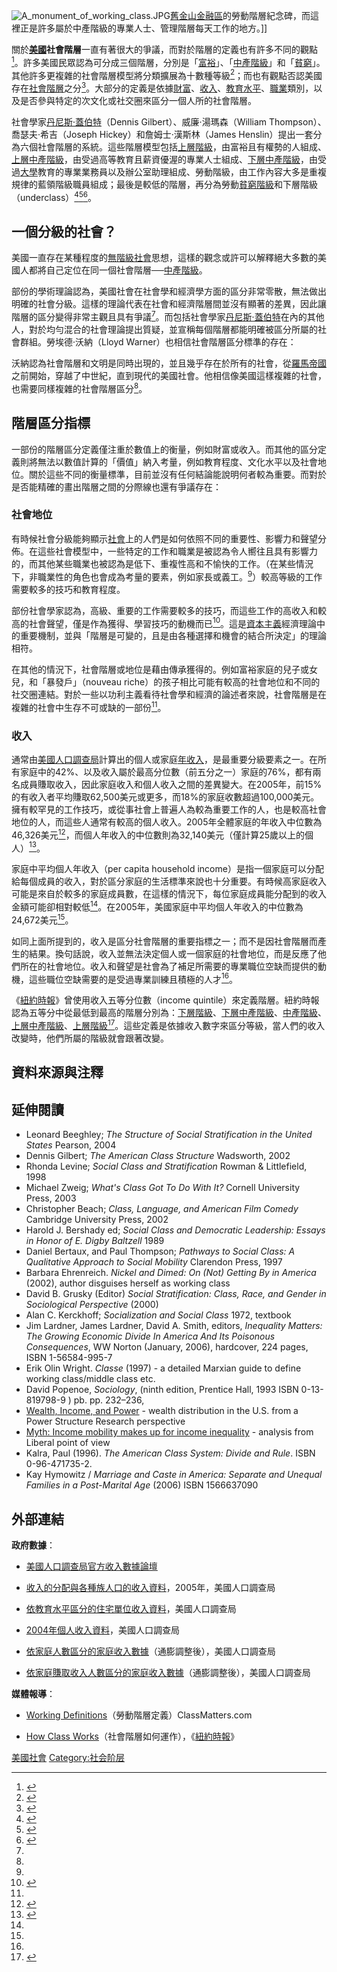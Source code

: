 [[File:A_monument_of_working_class.JPG|thumb]][[舊金山|舊金山]][[金融區_(舊金山)|金融區]]的勞動階層紀念碑，而這裡正是許多屬於中產階級的專業人士、管理階層每天工作的地方。]]

關於'''[[美國|美國]]社會階層'''一直有著很大的爭議，而對於階層的定義也有許多不同的觀點<ref name="Occupation and Class Consciousness in America">{{cite book | last = Eichar | first = Douglas |   year = 1989 | title = Occupation and Class Consciousness in America | url = https://archive.org/details/occupationclassc00eich | publisher = Greenwood Press | location = Westport, Connecticut | id = 0-313-26111-3}}</ref>。許多美國民眾認為可分成三個階層，分別是「[[美國富裕階級|富裕]]」、「[[美國中產階級|中產階級]]」和「[[美國貧窮階級|貧窮]]」。其他許多更複雜的社會階層模型將分類擴展為十數種等級<ref name="Middle class according to The Drum Major Institute for public policy">{{cite web|url=http://www.pbs.org/now/politics/middleclassoverview.html|title=Middle class according to The Drum Major Institute for public policy|accessdate=2006-07-25}}</ref>；而也有觀點否認美國存在[[社會階層|社會階層]]之分<ref name="What is Social Class in America Lloyd Warner">{{cite book | last = Warner | first = Lloyd |  coauthors = Marchia Meeker, Kenneth Eells | year = 1949 | title = What is Social Class in America, Lloyd Warner | publisher = Irvington Publishers | location = New York, NY | id = }}</ref>。大部分的定義是依據[[財富|財富]]、[[收入|收入]]、[[教育|教育水平]]、[[職業|職業]]類別，以及是否參與特定的次文化或社交圈來區分一個人所的社會階層。

社會學家[[丹尼斯·蓋伯特|丹尼斯·蓋伯特]]（Dennis Gilbert）、威廉·湯瑪森（William Thompson）、喬瑟夫·希吉（Joseph Hickey）和詹姆士·漢斯林（James Henslin）提出一套分為六個社會階層的系統。這些階層模型包括[[美國上層階級|上層階級]]，由富裕且有權勢的人組成、[[美國中產階級#上層中產階級|上層中產階級]]，由受過高等教育且薪資優渥的專業人士組成、[[美國中產階級#下層中產階級|下層中產階級]]，由受過[[大學|大學]]教育的專業業務員以及辦公室助理組成、勞動階級，由工作內容大多是重複規律的藍領階級職員組成；最後是較低的階層，再分為勞動[[美國貧窮階級|貧窮階級]]和下層階級（underclass）<ref name="The American Class Structure">{{cite book | last = Gilbert | first = Dennis |   year = 1998 | title = The American Class Structure | url = https://archive.org/details/americanclassstr0000gilb_c7f2 | publisher = Wadsworth Publishing | location = New York | id = 0-534-50520-1}}</ref><ref name="Society in Focus">{{cite book | last = Thompson | first = William |  coauthors = Joseph Hickey | year = 2005 | title = Society in Focus
|publisher = Pearson | location = Boston, MA | id = 0-205-41365-X}}</ref><ref name="Marriages Families Intimate Relationships">{{cite book | last = Williams | first = Brian |  coauthors = Stacey C. Sawyer, Carl M. Wahlstrom | year = 2005 | title = Marriages, Families & Intimate Relationships | publisher = Pearson | location = Boston, MA | id = 0-205-36674-0}}</ref>。

== 一個分級的社會？ ==
美國一直存在某種程度的[[無階級社會|無階級社會]]思想，這樣的觀念或許可以解釋絕大多數的美國人都將自己定位在同一個社會階層──[[美國中產階級|中產階級]]。

部份的學術理論認為，美國社會在社會學和經濟學方面的區分非常零散，無法做出明確的社會分級。這樣的理論代表在社會和經濟階層間並沒有顯著的差異，因此讓階層的區分變得非常主觀且具有爭議<ref name="Occupation and Class Consciousness in America"/>。而包括社會學家[[丹尼斯·蓋伯特|丹尼斯·蓋伯特]]在內的其他人，對於均勻混合的社會理論提出質疑，並宣稱每個階層都能明確被區分所屬的社會群組。勞埃德·沃納（Lloyd Warner）也相信社會階層區分標準的存在：

{{cquote|美國人的生活符合我們所認知的形態，對於這點我們感到驕傲。但是我們卻對於顯示社會階層存在的重要社會事實感到羞恥。因此，我們試著否認它們存在，或更糟的是，為了否認而譴責它們，並像魔術般的使它們從意識中消失。|[[勞埃德·沃納|勞埃德·沃納]]|What Social Class Is In America<ref name="What is Social Class in America Lloyd Warner"/>}}

沃納認為社會階層和文明是同時出現的，並且幾乎存在於所有的社會，從[[羅馬帝國|羅馬帝國]]之前開始，穿越了中世紀，直到現代的美國社會。他相信像美國這樣複雜的社會，也需要同樣複雜的社會階層區分<ref name="What is Social Class in America Lloyd Warner"/>。

== 階層區分指標 ==
一部份的階層區分定義僅注重於數值上的衡量，例如財富或收入。而其他的區分定義則將無法以數值計算的「價值」納入考量，例如教育程度、文化水平以及社會地位。關於這些不同的衡量標準，目前並沒有任何結論能說明何者較為重要。而對於是否能精確的畫出階層之間的分際線也還有爭議存在：

{{Cquote|一個分層的社會是藉由人與人之間的不平等、差異來區分出高低...在邏輯上來說，高低之間是可能存在有模糊的漸層地帶，並沒有任何明確的分際線...但在現實中...職業和工作的種類有限...從事相同或類似職業的人們...也會發展出相近的思想和生活方式...他們會形成一種模式...而這種模式就造成了社會階層。|丹尼斯·蓋伯特|美國階層結構（''The American Class Structure''），1998年<ref name="The American Class Structure"/>
}}

=== 社會地位 ===
{{cquote|如果沒有社會階層的概念，是不可能理解人類的行為，因為階層地位對幾乎所有的事物都帶來影響......我們穿的衣服......我們觀賞的電視節目......我們家中粉刷牆壁的顏色和我們幫寵物所取的名字......我們的社會地位影響我們的健康、幸福甚至是我們的壽命長短。|威廉·湯普森（William Thompson）、喬瑟夫·希基（ Joseph Hickey）|關注中的社會（''Society in Focus''），2005年<ref name="Society in Focus"/>}}

有時候社會分級能夠顯示[[美國社會|社會]]上的人們是如何依照不同的重要性、影響力和聲望分佈。在這些社會模型中，一些特定的工作和職業是被認為令人嚮往且具有影響力的，而其他某些職業也被認為是低下、重複性高和不愉快的工作。（在某些情況下，非職業性的角色也會成為考量的要素，例如家長或義工。<ref name="Society in Focus"/>）較高等級的工作需要較多的技巧和教育程度。

部份社會學家認為，高級、重要的工作需要較多的技巧，而這些工作的高收入和較高的社會聲望，僅是作為獲得、學習技巧的動機而已<ref name="Social Class and Stratification">{{cite book | last = Levine | first = Rhonda |   year = 1998 | title = Social Class and Stratification
| url = https://archive.org/details/socialclassstrat00levi |publisher = Rowman & Littlefield | location = Lanham, MD | id = 0-8476-8543-8}}</ref>。這是[[資本主義|資本主義]]經濟理論中的重要機制，並與「階層是可變的，且是由各種選擇和機會的結合所決定」的理論相符。

在其他的情況下，社會階層或地位是藉由傳承獲得的。例如富裕家庭的兒子或女兒，和「暴發戶」（nouveau riche）的孩子相比可能有較高的社會地位和不同的社交圈連結。對於一些以功利主義看待社會學和經濟的論述者來說，社會階層是在複雜的社會中生存不可或缺的一部份<ref name="Society in Focus"/>。

=== 收入 ===
{{main|美國個人收入|美國家庭收入}}
<div style="font-size: 10pt">
{{Income in the US}}
</div>

通常由[[美國人口調查局|美國人口調查局]]計算出的個人或家庭[[美國收入|年收入]]，是最重要分級要素之一。在所有家庭中的42%、以及收入屬於最高分位數（前五分之一）家庭的76%，都有兩名成員賺取收入，因此家庭收入和個人收入之間的差異變大。在2005年，前15%的有收入者平均賺取62,500美元或更多，而18%的家庭收數超過100,000美元。擁有較罕見的工作技巧，或從事社會上普遍人為較為重要工作的人，也是較高社會地位的人，而這些人通常有較高的個人收入。2005年全體家庭的年收入中位數為46,326美元<ref name="U.S. Census Bureau household income 2006">{{cite web|url=http://pubdb3.census.gov/macro/032006/hhinc/new02_001.htm|title=U.S. Census Bureau, household income, 2006|accessdate=2007-02-08|deadurl=yes|archiveurl=https://web.archive.org/web/20061230144047/http://pubdb3.census.gov/macro/032006/hhinc/new02_001.htm|archivedate=2006-12-30}}</ref>，而個人年收入的中位數則為32,140美元（僅計算25歲以上的個人）<ref name="U.S. Census Bureau median income of persons age or older">{{cite web|url=http://pubdb3.census.gov/macro/032006/perinc/new03_001.htm|title=U.S. Census Bureau, median income of persons, age 25 or older|accessdate=2006-12-09|deadurl=yes|archiveurl=https://web.archive.org/web/20070319232115/http://pubdb3.census.gov/macro/032006/perinc/new03_001.htm|archivedate=2007-03-19}}</ref>。

家庭中平均個人年收入（per capita household income）是指一個家庭可以分配給每個成員的收入，對於區分家庭的生活標準來說也十分重要。有時候高家庭收入可能是來自於較多的家庭成員數，在這樣的情況下，每位家庭成員能分配到的收入金額可能卻相對較低<ref name="The American Class Structure"/>。在2005年，美國家庭中平均個人年收入的中位數為24,672美元<ref name="U.S. Census Bureau household income 2006"/>。

{{cquote|這一點應該被強調......一個職位並不是因為有著較高的酬勞才帶來權力和聲望。相反的是，是因為這個職位有著重要的功能，且可以勝任的人選因為某種理由而十分稀少，因此才有較高的酬勞。因此認為高收入是一個人權力和聲望的來源是很膚淺且不正確的，就像是認為因為發燒而感冒一樣不正確......權力和聲望的經濟來源並不是收入，而是資本貨物（capital goods）的所有權（包括專利權、善意，和專業的名聲）。這樣的所有權應該和消費貨物的所有權區分開來，後者僅是社會地位的象徵而非原因。|金斯利·戴維斯和威柏特·摩爾（Kingsley Davis and Wilbert E. Moore）|分層原則（''Principles of Stratification''）}}

如同上面所提到的，收入是區分社會階層的重要指標之一；而不是因社會階層而產生的結果。換句話說，收入並無法決定個人或一個家庭的社會地位，而是反應了他們所在的社會地位。收入和聲望是社會為了補足所需要的專業職位空缺而提供的動機，這些職位空缺需要的是受過專業訓練且積極的人才<ref name="Social Class and Stratification"/>。

《[[紐約時報|紐約時報]]》曾使用收入五等分位數（income quintile）來定義階層。紐約時報認為五等分中從最低到最高的階層分別為：[[下層階級|下層階級]]、[[下層中產階級|下層中產階級]]、[[中產階級|中產階級]]、[[上層中產階級|上層中產階級]]、[[上層階級|上層階級]]<ref name="New York Times definition of class according to the quintiles">{{cite web|url=http://www.nytimes.com/packages/html/national/20050515_CLASS_GRAPHIC/index_01.html|title=New York Times definition of class according to the quintiles|accessdate=2006-07-08}}</ref>。這些定義是依據收入數字來區分等級，當人們的收入改變時，他們所屬的階級就會跟著改變。<!--

==== 雙薪收入爭議 ====
[[File:Two_or_more_income_earners.svg|thumb]]
[[Household_income_in_the_United_States|Income]] is one of the most commonly used attributes of a household to determine its class status. The relationship between income, which mostly arises from the scarcity of a certain skill, may however, prove to be more complex than initially perceived.<ref name="Social Class and Stratification"/> While the idea is that income reflects status, household income may just be the product of two or more incomes. In 2005, 42% of American households had two income earners. The vast majority (77%) of households in the top [[quintile|quintile]] had two or more income earners. This means that the majority of household income in the top quintile are the result of two income earners pooling their resources, establishing a close link between perceived [[Affluence_in_the_United_States|affluence]] and the number of income earners in a given household.<ref name="Marriages Families Intimate Relationships">{{cite book | last = Williams | first = Brian |  coauthors = Stacey C. Sawyer, Carl M. Wahlstrom | year = 2005 | title = Marriages, Families & Intimate Relationships | publisher = Pearson | location = Boston, MA | id = 0-205-36674-0}}</ref> <ref name="U.S. Census Bureau Income earners by quintile">{{cite web|url=http://pubdb3.census.gov/macro/032005/hhinc/new05_000.htm|title=U.S. Census Bureau, Income earners by quintile|accessdate=2006-10-25}}</ref>This raises the question of whether or not the combination of incomes results in higher social status. Of course, there is no definite answer as class is a vague sociological concept.<ref name="Society in Focus"/>

{{cquote|1=
The parade of income earners with height representing income suggest that the relationship between the distribution of income and the class structure is... blurred in the middle... we saw dual-income working class marchers looking down on single-income upper-middle class marchers. In sum, the class structure as we have defined it... does not exactly match the distribution of household income. |4=Dennis Gilbert |5=''The American Class Structure'', 1998<ref name="The American Class Structure"/>
}}

Sociologist Dennis Gilbert states that it is possible for households to out-earn other households over higher class standing through increasing their number of income earners. He furthermore states that household size also played an essential role, as the standard of living for two persons living off one upper middle class personal income may very well be higher than that of a household with four members living off two working class personal incomes.<ref name="The American Class Structure"/> The combination of two or more incomes, allow for households to increase their income substantially without moving higher on the occupational ladder or attaining higher [[Educational_attainment_in_the_United_States|educational degrees]]. Thus it is important to remember that the favorable economic position of households in the top two quintiles is in some cases the result of combined income, rather than demand for a single worker.<ref name="U.S. Census Bureau Income earners by quintile">{{cite web|url=http://pubdb3.census.gov/macro/032005/hhinc/new05_000.htm|title=U.S. Census Bureau, Income earners by quintile|accessdate=2006-10-25}}</ref>
-->

== 資料來源與注釋 ==
{{reflist|2}}

== 延伸閱讀 ==
<div class="references-small">
* Leonard Beeghley; ''The Structure of Social Stratification in the United States'' Pearson, 2004
* Dennis Gilbert; ''The American Class Structure'' Wadsworth, 2002
* Rhonda Levine; ''Social Class and Stratification'' Rowman & Littlefield, 1998
* Michael Zweig; ''What's Class Got To Do With It?'' Cornell University Press, 2003
* Christopher Beach; ''Class, Language, and American Film Comedy'' Cambridge University Press, 2002
* Harold J. Bershady ed; ''Social Class and Democratic Leadership: Essays in Honor of E. Digby Baltzell'' 1989
* Daniel Bertaux, and Paul Thompson; ''Pathways to Social Class: A Qualitative Approach to Social Mobility'' Clarendon Press, 1997
* Barbara Ehrenreich. ''Nickel and Dimed: On (Not) Getting By in America'' (2002), author disguises herself as working class
* David B. Grusky (Editor) ''Social Stratification: Class, Race, and Gender in Sociological Perspective'' (2000)
* Alan C. Kerckhoff; ''Socialization and Social Class'' 1972, textbook
* Jim Lardner, James Lardner, David A. Smith, editors, ''Inequality Matters: The Growing Economic Divide In America And Its Poisonous Consequences'', WW Norton (January, 2006), hardcover, 224 pages, ISBN 1-56584-995-7
* Erik Olin Wright. ''Classe'' (1997) - a detailed Marxian guide to define working class/middle class etc.
* David Popenoe, ''Sociology'', (ninth edition, Prentice Hall, 1993 ISBN 0-13-819798-9 ) pb. pp. 232–236,
* [http://sociology.ucsc.edu/whorulesamerica/power/wealth.html Wealth, Income, and Power] - wealth distribution in the U.S. from a Power Structure Research perspective
* [https://web.archive.org/web/20001030115540/http://www.korpios.org/resurgent/L-mobility.htm Myth: Income mobility makes up for income inequality] - analysis from Liberal point of view
* Kalra, Paul (1996). ''The American Class System: Divide and Rule''. ISBN 0-96-471735-2.
* Kay Hymowitz / ''Marriage and Caste in America: Separate and Unequal Families in a Post-Marital Age'' (2006) ISBN 1566637090
</div>

== 外部連結 ==
'''政府數據'''：
*{{en}}[http://www.census.gov/hhes/www/income/incomestats.html 美國人口調查局官方收入數據論壇]
*{{en}}[https://web.archive.org/web/20070104041530/http://pubdb3.census.gov/macro/032006/hhinc/new06_000.htm 收入的分配與各種族人口的收入資料]，2005年，美國人口調查局
*{{en}}[http://www.census.gov/hhes/income/histinc/h13.html 依教育水平區分的住宅單位收入資料]，美國人口調查局
*{{en}}[http://www.census.gov/hhes/income/histinc/p16.html 2004年個人收入資料]，美國人口調查局
*{{en}}[https://web.archive.org/web/20060626001929/http://www.census.gov/hhes/www/income/medincsizeandstate.html 依家庭人數區分的家庭收入數據]（通膨調整後），美國人口調查局
*{{en}}[http://www.census.gov/hhes/www/income/medincearnersandstate.html 依家庭賺取收入人數區分的家庭收入數據]（通膨調整後），美國人口調查局
'''媒體報導'''：
*{{en}}[http://www.classmatters.org/working_definitions.php Working Definitions]（勞動階層定義）ClassMatters.com
*{{en}}[http://www.nytimes.com/packages/html/national/20050515_CLASS_GRAPHIC/index_01.html How Class Works]（社會階層如何運作），《[[紐約時報|紐約時報]]》

{{美国索引|state=collapsed}}

[[Category:美國社會|]]
[[Category:社会阶层|Category:社会阶层]]